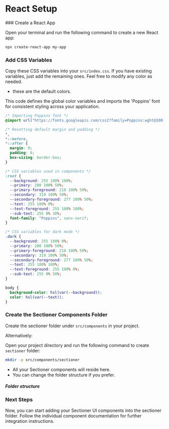 # React Setup

 
<Steps>
### Create a React App

Open your terminal and run the following command to create a new React app:

```bash copy
npx create-react-app my-app
```

### Add CSS Variables

Copy these CSS variables into your `src/index.css`. If you have existing variables, just add the remaining ones. Feel free to modify any color as needed.

- these are the default colors.

This code defines the global color variables and imports the 'Poppins' font for consistent styling across your application.

```css showLineNumbers filename="index.css" copy
/* Importing Poppins font */
@import url("https://fonts.googleapis.com/css2?family=Poppins:wght@100;200;300;400;500;600;700;800;900&display=swap");

/* Resetting default margin and padding */
*,
*::before,
*::after {
  margin: 0;
  padding: 0;
  box-sizing: border-box;
}

/* CSS variables used in components */
:root {
  --background: 255 100% 100%;
  --primary: 200 100% 50%;
  --primary-foreground: 218 100% 50%;
  --secondary: 319 100% 50%;
  --secondary-foreground: 277 100% 50%;
  --text: 255 100% 0%;
  --text-foreground: 255 100% 100%;
  --sub-text: 255 0% 30%;
  font-family: "Poppins", sans-serif;
}

/* CSS variables for dark mode */
.dark {
  --background: 255 100% 0%;
  --primary: 200 100% 50%;
  --primary-foreground: 218 100% 50%;
  --secondary: 319 100% 50%;
  --secondary-foreground: 277 100% 50%;
  --text: 255 100% 100%;
  --text-foreground: 255 100% 0%;
  --sub-text: 255 0% 50%;
}

body {
  background-color: hsl(var(--background));
  color: hsl(var(--text));
}
```

### Create the Sectioner Components Folder

Create the sectioner folder under `src/components` in your project.

Alternatively:

Open your project directory and run the following command to create `sectioner` folder:

```bash copy
mkdir -p src/components/sectioner
```

- All your Sectioner components will reside here.
- You can change the folder structure if you prefer.


##### Folder structure

<FileTree>
  <FileTree.Folder name="my-app" defaultOpen>
    <FileTree.Folder name="node_modules" />
    <FileTree.Folder name="public" />
    <FileTree.Folder name="src" defaultOpen>
      <FileTree.Folder name="components" defaultOpen>
        <FileTree.Folder name="sectioner" defaultOpen />
      </FileTree.Folder>
    </FileTree.Folder>
    <FileTree.File name="package-lock.json" />
    <FileTree.File name="package.json" />
  </FileTree.Folder>
</FileTree>

### Next Steps

Now, you can start adding your Sectioner UI components into the sectioner folder. Follow the individual component documentation for further integration instructions.

</Steps>
